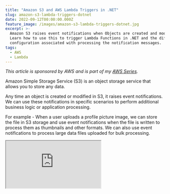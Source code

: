 ```yaml
---
title: "Amazon S3 and AWS Lambda Triggers in .NET"
slug: amazon-s3-lambda-triggers-dotnet
date: 2022-09-12T00:00:00.000Z
feature_image: /images/amazon-s3-lambda-triggers-dotnet.jpg
excerpt: >-
  Amazon S3 raises event notifications when Objects are created and modified.
  Learn how to use this to trigger Lambda Functions in .NET and the different
  configuration associated with processing the notification messages.
tags:
  - AWS
  - Lambda
---
```

_This article is sponsored by AWS and is part of my [AWS Series](/blog/tag/aws/)._

Amazon Simple Storage Service (S3) is an object storage service that allows you to store any data.

Any time an object is created or modified in S3, it raises event notifications. We can use these notifications in specific scenarios to perform additional business logic or application processing.

For example - When a user uploads a profile picture image, we can store the file in S3 storage and use event notifications when the file is written to process them as thumbnails and other formats. We can also use event notifications to process large data files uploaded for bulk processing.

<iframe src="https://www.youtube.com/embed/U96230YlSJA" />

You will learn:

-   Build and set up a Lambda Function to handle S3 event notification.
-   Different Lambda trigger configurations.
-   Exception handling when processing S3 Event Notifications.

<BlogLink
  href="/blog/amazon-s3-dotnet"
  title="Amazon S3 For the .NET Developer: How to Easily Get Started"
  description="Learn how to get started with Amazon S3 from a .NET Core application. We will learn how to store and retrieve data from the storage, important concepts to be aware of while using S3."
  authorImage="/images/favicon.ico"
  authorName="Rahul Nath"
  authorTitle="Rahul Pulikkot Nath"
  featureImage="/images/storage-box.jpg"
/>

## S3 Event Notification Types and Destinations

Amazon S3 supports notifications for different types and destinations to publish these events. When configuring event notification triggers, you can specify the event types and the destination for the events.

### Notification Types

Below are the [Notification Types](https://docs.aws.amazon.com/AmazonS3/latest/userguide/notification-how-to-event-types-and-destinations.html#supported-notification-event-types) supported by Amazon S3.

-   **s3:TestEvent →** Test notification event created when notification is enabled on S3
-   **s3:ObjectCreated: →** Object created or updated events. The \* can also be replaced by _PUT_, _POST_, or _COPY_ if you want to listen to specific operations on S3.
-   **s3:ObjectRemoved: →** Objects are removed from S3. The \* can be replaced by _Delete_ or _DeleteMarkerCreated._

### Event Destinations

Amazon S3 can send event notifications to different destinations. Amazon SNS, Amazon SQS, AWS Lambda, and Amazon EventBridge are currently supported destinations. When setting up the destinations, we can specify the notification types to be sent to the particular destination.

## Build and Deploy .NET Lambda Function

[AWS Lambda](/blog/aws-lambda-net-core/) is Amazon’s answer to serverless computing services. It allows running code with zero administration of the infrastructure that the code is running on.

Make sure to install the AWS Toolkit ([Visual Studio](https://aws.amazon.com/visualstudio/), [Rider](https://aws.amazon.com/rider/), [VS Code](https://aws.amazon.com/visualstudiocode/)) and [set up Credentials for the local development environment](/blog/amazon-credentials-dotnet/).  This helps you quickly develop a .NET application on the AWS infrastructure and deploy them quickly to your AWS Accounts.

<BlogLink
  href="/blog/aws-lambda-net-core"
  title="AWS Lambda For The .NET Developer: How To Easily Get Started"
  description="Learn how to get started with AWS Lambda with .NET Core by building out a simple function and deploying to AWS. We will also see how to set up local development environment using the AWS Toolkit."
  authorImage="/images/favicon.ico"
  authorName="Rahul Nath"
  authorTitle="Rahul Pulikkot Nath"
  featureImage="/images/aws_lambda.jpg"
/>

With the AWS Toolkit installed, select the AWS Lambda Lambda Project template from the new project template and choose the S3 blueprint. This creates an AWS Lambda function template project with a `Function.cs` class with everything required to handle S3 events, as shown below.

```csharp
public class Function
{
    public async Task<string?> FunctionHandler(S3Event evnt, ILambdaContext context)
    {
        var s3Event = evnt.Records?[0].S3;
        if(s3Event == null)
        {
            return null;
        }

        try
        {
            var response = await this.S3Client.GetObjectMetadataAsync(s3Event.Bucket.Name, s3Event.Object.Key);
                        context.Logger.LogInformation(response.Headers.ContentType);
            return response.Headers.ContentType;
        }
        catch(Exception e)
        {
            context.Logger.LogInformation($"Error getting object {s3Event.Object.Key} from bucket {s3Event.Bucket.Name}. Make sure they exist and your bucket is in the same region as this function.");
            context.Logger.log information(e.Message);
            context.Logger.log information(e.StackTrace);
            throw;
        }
    }
}

```

The `S3Event` class represents the S3 event notification and contains the S3 object information and associated metadata for the event.

### Deploy Lambda Function

To publish the Lambda function to the AWS account, you can use the Publish to AWS Lambda option that the AWS Toolkit provides. You can directly publish the new lambda function with your [development environment connected to your AWS account](/blog/amazon-credentials-dotnet/).

I prefer to set up an automated build/deploy pipeline to publish to your AWS Account for real-world applications. Check out the below for an example of how to set up a Lambda Function deployment pipeline from GitHub Actions.

<iframe src="https://www.youtube.com/embed/U96230YlSJA" />

## Setting Up S3 Notification and Lambda Trigger

With the Lambda Function deployed, we can set up the function to trigger on S3 event notifications.

You can do this under the Lambda Function or the S3 Bucket for which you want to listen to the notifications.

Under the Lambda Function, navigate to Configuration → Triggers and choose the ‘Add Tigger’ button (as shown below).

![Add Trigger from the Lambda Function under Configuration → Triggers. This allows to choose different sources for the Lambda Trigger, and one of them is S3.](/images/s3-add-lambda-trigger.jpg)

Add Trigger from the Lambda Function under Configuration → Triggers. This allows you to choose different sources for the Lambda Trigger, and one of them is S3.

It prompts us to select the Source of the trigger. Select S3 and specify the source Bucket (`user-contact-data` in this case).

Select the event types that you want to trigger Lambda Function.

Below I’ve selected ‘All object create events, which will trigger on create, update, copy, and multipart uploads of objects to the S3.

![Select S3 and Lambda Trigger source and select the S3 Bucket that serves as the event source. Specify the event types for which to trigger the .NET Lambda Function](/images/s3-add-lambda-trigger-create.jpg)

When adding the Trigger, the S3 is permitted to invoke the Lambda Function. This is required so that any time an S3 notification occurs, it can invoke the Lambda Function with the Object details.

The permission added can be seen under the ‘Resource-based policy’ section under the Lambda Function Configuration → Permissions, as shown below.

![The resource-based policy allows S3 to invoke the .NET Lambda Function on a notification.](/images/s3-trigger-lambda-invoke-permission.jpg)

### IAM Policies

Since the Lambda Function uses the `AmazonS3Client` to read the Object metadata on processing the event notification, we need to ensure the Lambda function has the appropriate permissions to talk to S3.

For this, we can edit Lambda’s IAM Role and add an inline policy with the `GetObject` read permission on the S3 storage.

![Update the Lambda IAM Permissions to talk to the S3 Bucket. To read the file data and the metadata, assign the GetObject Read access.](/images/s3-lambda-iam-permissions.jpg)

### Testing Integration

Upload a new file to the S3 Bucket to test the end-to-end integration. This triggers an S3 notification, which is sent to the Lambda Function.

On receiving the notification, Lambda functions use the `AmazonS3Client` to get the newly added object's metadata and log it to CloudWatch.

If required, you can update the Function handler code to read the file's contents, as shown below.

```csharp
var file = await this.S3Client.GetObjectAsync(s3Event.Bucket.Name, s3Event.Object.Key);
using var reader = new StreamReader(file.ResponseStream);
var fileContents = await reader.ReadToEndAsync();

context.Logger.LogInformation(fileContents);

```

The file contents can be used for business processing or other application-related functionality in a real-world scenario.

## Lambda Trigger Configuration

The Lambda Configuration supports two additional configuration properties - Prefix and Suffix. Both are optional.

-   Prefix → Limits the notifications to objects with names starting with the specified characters.
-   Suffix → Limits the notifications to objects with names ending with the specified characters.

![S3 Lambda Trigger configuration to specify the Prefix or Suffix, to filter the files sent to Lambda Function.](/images/s3-add-lambda-trigger-configuration.jpg)

In the above screenshot, I have Prefix as ‘_unprocessed/_’, which means only S3 Objects uploaded to the folder _unprocessed,_ will trigger a notification of the Lambda Function.

Specifying the Prefix and Suffix is particularly useful if you are reading/writing back to the same S3 Bucket from the same Lambda Function. This otherwise would cause a recursive invocation of the Lambda Function. Using Prefix, you can trigger the Lambda Function only when a file is changed under a specific filter (being under the unprocessed folder). You can write back the new file to a different folder that does not fall under the original filter condition.

E.g., Suppose we are processing images using the Lambda Function. When they are uploaded to the ‘unprocessed’ folder, you can write back the processed image to a different folder (’processed’) so that it will not trigger the Lambda function again.

## S3 Notification and Exception Handling

Amazon S3 invokes Lambda Function asynchronously. This means the Lambda Function does not wait for a response from the Function code. S3 hands off the notification message, and Lambda is responsible for the rest.

As long as the messages get processed successfully, things go okay. But it’s when messages fail to process (which can happen for various reasons), we need to do additional configuration.

### Simulating Exception in .NET Lambda

To simulate an exception in processing in our simple S3 Lambda Handler, let’s add a condition on the S3 Object name.

If the file name contains the word ‘Exception,’ the function handler will throw an exception. This makes it easy to simulate an exception condition.

```csharp
public async Task<string?> FunctionHandler(S3Event event, ILambdaContext context)
{
    var s3Event = evnt.Records?[0].S3;
    if (s3Event == null)
    {
        return null;
    }

    if (s3Event.Object.Key.Contains("Exception"))
        throw new Exception($"Exception processing file {s3Event.Object.Key}");

   ... //Remaining Processing
}

```

If we upload a file with a name that contains ‘Exception’, the Lambda function will fail to process the notification message.

### Default Retry Behaviour

By default, Lambda retires the message two times on an exception when processing the message asynchronously.

This is configured under Configuration → Asynchronous invocation section.

It also specified the maximum age of the event as 6 hours, which means the message will be discarded after that time if not processed.

![Lambda Asynchronous configuration sets the message retry limit and the maximum age event.](/images/s3-lambda-asynchronous-invocation-configuration.jpg)

So for an Object uploaded with ‘Exception’ in the name, we will see the message processed by the Lambda Function 3 times - 1 on the notification + 2 retries. The first retry is after 1 minute of the original notification and then 2 minutes after the first retry.

If the notification's processing errors are due to transient errors (which go away with time), it might get processed the second time. But for errors that aren’t transient (like in our case, since it will always error if the file name has the word ‘Exception’), it will retry two times and then be discarded. The notification will be lost.

### Lambda Asynchronous Invocation Configuration

To prevent notifications from being lost after two retries, we can update the Asynchronous configuration and specify a Dead-letter queue (DLQ).

Any unprocessed messages after the specified number of Retry attempts (0, 1, or 2) will be automatically moved to the specified Dead Letter Queue.

The DLQ can be Amazon SQS or Amazon SNS. Below I have configured it to be an SQS.

![Update the Lambda Asynchronous Configuration to set up the Dead Letter Queue. Any messages that cannot be processed after the specified number of retries is moved to the DLQ](/images/s3-lambda-asynchronous-invocation-configuration-edit.jpg)

Any notifications that have already been discarded before updating this configuration are permanently lost. New notifications that cannot be processed after two retries will be moved to the SQS.

Based on the message and your business needs, you can reprocess these messages by addressing the error in processing.

I hope this helps you to understand and set up Lambda Triggers based on S3 Object notifications.
